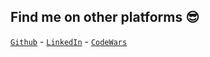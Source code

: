 ## Find me on other platforms 😎

[`Github`](https://github.com/Chris-SG/) - [`LinkedIn`](https://www.linkedin.com/in/chrissg/) - [`CodeWars`](https://www.codewars.com/users/Chris-SG)
